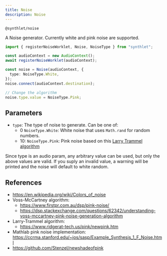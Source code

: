 ```yaml
---
title: Noise
description: Noise
---
```


`@synthlet/noise`


A Noise generator. Currently white and pink noise are supported.

```ts
import { registerNoiseWorklet, Noise, NoiseType } from "synthlet";

const audioContext = new AudioContext();
await registerNoiseWorklet(audioContext);

const noise = Noise(audioContext, {
  type: NoiseType.White,
});
noise.connect(audioContext.destination);

// Change the algorithm
noise.type.value = NoiseType.Pink;
```

<NoiseExample />

## Parameters

- `type`: The type of noise to generate. Can be one of:
  - 0 `NoiseType.White`: White noise that uses `Math.rand` for random numbers.
  - 10: `NoiseType.Pink`: Pink noise based on this [Larry Trammel algorithm](https://www.ridgerat-tech.us/pink/newpink.htm)

Since type is an audio param, any arbitrary value can be used, but only the above values are valid. If you suply an invalid value, a warning will be printed and the noise will default to white random.

## References

- https://en.wikipedia.org/wiki/Colors_of_noise
- Voss-McCartney algorithm:
  - https://www.firstpr.com.au/dsp/pink-noise/
  - https://dsp.stackexchange.com/questions/62342/understanding-voss-mccartney-pink-noise-generation-algorithm
- Larry-Trammel algorithm:
  - https://www.ridgerat-tech.us/pink/newpink.htm
- Mathlab pink noise implementation: https://ccrma.stanford.edu/~jos/sasp/Example_Synthesis_1_F_Noise.html
- https://github.com/Stenzel/newshadeofpink
